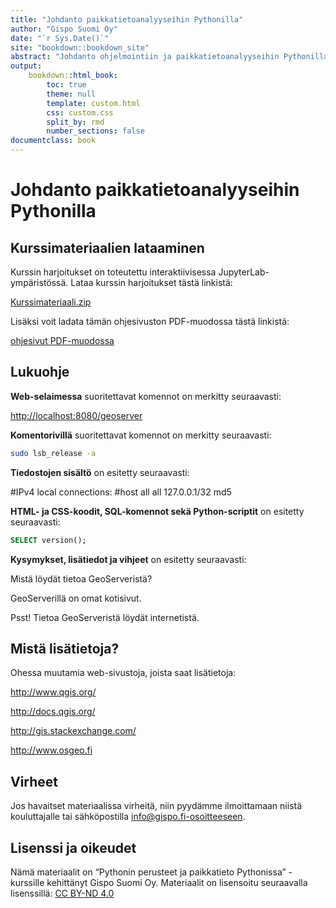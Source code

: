 ```yaml
---
title: "Johdanto paikkatietoanalyyseihin Pythonilla"
author: "Gispo Suomi Oy"
date: "`r Sys.Date()`"
site: "bookdown::bookdown_site"
abstract: "Johdanto ohjelmointiin ja paikkatietoanalyyseihin Pythonilla"
output:
    bookdown::html_book:
        toc: true
        theme: null
        template: custom.html
        css: custom.css
        split_by: rmd
        number_sections: false
documentclass: book
---
```


<!-- Harjoitukset -->

# Johdanto paikkatietoanalyyseihin Pythonilla

## Kurssimateriaalien lataaminen

Kurssin harjoitukset on toteutettu interaktiivisessa JupyterLab-ympäristössä.
Lataa kurssin harjoitukset tästä linkistä:

::: note-box
[Kurssimateriaali.zip](https://github.com/GispoCoding/python-gis-training/releases/download/default-release/python-gis-training.zip)
:::

Lisäksi voit ladata tämän ohjesivuston PDF-muodossa tästä linkistä:

::: note-box
[ohjesivut PDF-muodossa](https://github.com/gispocoding/master-training-data/releases/download/GS020/GS020.pdf)
:::

## Lukuohje

**Web-selaimessa** suoritettavat komennot on merkitty seuraavasti:

::: note-box
<http://localhost:8080/geoserver>
:::

**Komentorivillä** suoritettavat komennot on merkitty seuraavasti:

::: commandline-box
``` bash
sudo lsb_release -a
```
:::

**Tiedostojen sisältö** on esitetty seuraavasti:

::: file-content-box
#IPv4 local connections: #host all all 127.0.0.1/32 md5
:::

**HTML- ja CSS-koodit, SQL-komennot sekä Python-scriptit** on esitetty seuraavasti:

::: code-box
``` sql
SELECT version();
```
:::

**Kysymykset, lisätiedot ja vihjeet** on esitetty seuraavasti:

::: hint-box
Mistä löydät tietoa GeoServeristä?

GeoServerillä on omat kotisivut.

Psst! Tietoa GeoServeristä löydät internetistä.
:::

## Mistä lisätietoja?

Ohessa muutamia web-sivustoja, joista saat lisätietoja:

::: note-box
<http://www.qgis.org/>
:::

::: note-box
<http://docs.qgis.org/>
:::

::: note-box
<http://gis.stackexchange.com/>
:::

::: note-box
<http://www.osgeo.fi>
:::

## Virheet

Jos havaitset materiaalissa virheitä, niin pyydämme ilmoittamaan niistä kouluttajalle tai sähköpostilla [info\@gispo.fi-osoitteeseen](mailto:info@gispo.fi-osoitteeseen){.email}.

## Lisenssi ja oikeudet

Nämä materiaalit on "Pythonin perusteet ja paikkatieto Pythonissa" -kurssille kehittänyt Gispo Suomi Oy. Materiaalit on lisensoitu seuraavalla lisenssillä: [CC BY-ND 4.0](https://creativecommons.org/licenses/by-nd/4.0/)
